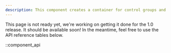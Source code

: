 ```yaml
---
description: This component creates a container for control groups and controls when to show them.
---
```


This page is not ready yet, we're working on getting it done for the 1.0 release. It should be
available soon! In the meantime, feel free to use the API reference tables below.

::component_api
